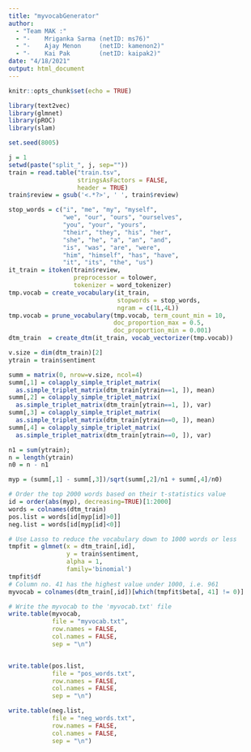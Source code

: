 ```yaml
---
title: "myvocabGenerator"
author: 
  - "Team MAK :"
  - "-    Mriganka Sarma (netID: ms76)"
  - "-    Ajay Menon     (netID: kamenon2)"
  - "-    Kai Pak        (netID: kaipak2)"
date: "4/18/2021"
output: html_document
---
```


```r
knitr::opts_chunk$set(echo = TRUE)
```

```r
library(text2vec)
library(glmnet)
library(pROC)
library(slam)

set.seed(8005)

j = 1
setwd(paste("split_", j, sep=""))
train = read.table("train.tsv",
                   stringsAsFactors = FALSE,
                   header = TRUE)
train$review = gsub('<.*?>', ' ', train$review)

stop_words = c("i", "me", "my", "myself", 
               "we", "our", "ours", "ourselves", 
               "you", "your", "yours", 
               "their", "they", "his", "her", 
               "she", "he", "a", "an", "and",
               "is", "was", "are", "were", 
               "him", "himself", "has", "have", 
               "it", "its", "the", "us")
it_train = itoken(train$review,
                  preprocessor = tolower, 
                  tokenizer = word_tokenizer)
tmp.vocab = create_vocabulary(it_train, 
                              stopwords = stop_words, 
                              ngram = c(1L,4L))
tmp.vocab = prune_vocabulary(tmp.vocab, term_count_min = 10,
                             doc_proportion_max = 0.5,
                             doc_proportion_min = 0.001)
dtm_train  = create_dtm(it_train, vocab_vectorizer(tmp.vocab))

v.size = dim(dtm_train)[2]
ytrain = train$sentiment

summ = matrix(0, nrow=v.size, ncol=4)
summ[,1] = colapply_simple_triplet_matrix(
  as.simple_triplet_matrix(dtm_train[ytrain==1, ]), mean)
summ[,2] = colapply_simple_triplet_matrix(
  as.simple_triplet_matrix(dtm_train[ytrain==1, ]), var)
summ[,3] = colapply_simple_triplet_matrix(
  as.simple_triplet_matrix(dtm_train[ytrain==0, ]), mean)
summ[,4] = colapply_simple_triplet_matrix(
  as.simple_triplet_matrix(dtm_train[ytrain==0, ]), var)

n1 = sum(ytrain); 
n = length(ytrain)
n0 = n - n1

myp = (summ[,1] - summ[,3])/sqrt(summ[,2]/n1 + summ[,4]/n0)

# Order the top 2000 words based on their t-statistics value
id = order(abs(myp), decreasing=TRUE)[1:2000]
words = colnames(dtm_train)
pos.list = words[id[myp[id]>0]]
neg.list = words[id[myp[id]<0]]

# Use Lasso to reduce the vocabulary down to 1000 words or less
tmpfit = glmnet(x = dtm_train[,id], 
                y = train$sentiment, 
                alpha = 1,
                family='binomial')
tmpfit$df
# Column no. 41 has the highest value under 1000, i.e. 961
myvocab = colnames(dtm_train[,id])[which(tmpfit$beta[, 41] != 0)]

# Write the myvocab to the 'myvocab.txt' file
write.table(myvocab, 
            file = "myvocab.txt", 
            row.names = FALSE, 
            col.names = FALSE, 
            sep = "\n")


write.table(pos.list, 
            file = "pos_words.txt", 
            row.names = FALSE, 
            col.names = FALSE, 
            sep = "\n")

write.table(neg.list, 
            file = "neg_words.txt", 
            row.names = FALSE, 
            col.names = FALSE, 
            sep = "\n")
```
